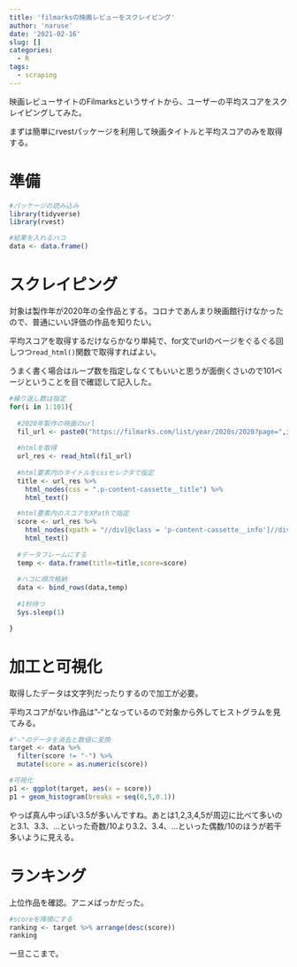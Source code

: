```yaml
---
title: 'filmarksの映画レビューをスクレイピング'
author: 'naruse'
date: '2021-02-16'
slug: []
categories:
  - R
tags:
  - scraping
---
```


映画レビューサイトのFilmarksというサイトから、ユーザーの平均スコアをスクレイピングしてみた。

まずは簡単にrvestパッケージを利用して映画タイトルと平均スコアのみを取得する。

# 準備

```r

#パッケージの読み込み
library(tidyverse)
library(rvest)

#結果を入れるハコ
data <- data.frame()

```

# スクレイピング

対象は製作年が2020年の全作品とする。コロナであんまり映画館行けなかったので、普通にいい評価の作品を知りたい。

平均スコアを取得するだけならかなり単純で、for文でurlのページをぐるぐる回しつつ`read_html()`関数で取得すればよい。

うまく書く場合はループ数を指定しなくてもいいと思うが面倒くさいので101ページということを目で確認して記入した。

```r

#繰り返し数は指定
for(i in 1:101){
  
  #2020年製作の映画のurl
  fil_url <- paste0("https://filmarks.com/list/year/2020s/2020?page=",i)
  
  #htmlを取得
  url_res <- read_html(fil_url)
  
  #html要素内のタイトルをcssセレクタで指定
  title <- url_res %>% 
    html_nodes(css = ".p-content-cassette__title") %>% 
    html_text()

  #html要素内のスコアをXPathで指定
  score <- url_res %>% 
    html_nodes(xpath = "//div[@class = 'p-content-cassette__info']//div[@class = 'c-rating__score']") %>% 
    html_text()
  
  #データフレームにする
  temp <- data.frame(title=title,score=score)
  
  #ハコに順次格納
  data <- bind_rows(data,temp)
  
  #1秒待つ
  Sys.sleep(1)

}

```

# 加工と可視化

取得したデータは文字列だったりするので加工が必要。

平均スコアがない作品は"-"となっているので対象から外してヒストグラムを見てみる。

```r

#"-"のデータを消去と数値に変換
target <- data %>% 
  filter(score != "-") %>% 
  mutate(score = as.numeric(score))

#可視化
p1 <- ggplot(target, aes(x = score))
p1 + geom_histogram(breaks = seq(0,5,0.1))


```

やっぱ真ん中っぽい3.5が多いんですね。あとは1,2,3,4,5が周辺に比べて多いのと3.1、3.3、...といった奇数/10より3.2、3.4、...といった偶数/10のほうが若干多いように見える。

# ランキング

上位作品を確認。アニメばっかだった。

```r

#scoreを降順にする
ranking <- target %>% arrange(desc(score))
ranking

```

一旦ここまで。

